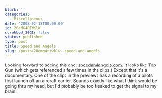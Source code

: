 ```yaml
---
blurb: ''
categories:
  - Miscellaneous
date: '2008-02-18T00:00:00'
id: 20eMG4RTWKlW
scrubbed_2021: false
status: published
type: post
title: Speed and Angels
slug: /posts/20emg4rtwklw--speed-and-angels
---
```


Looking forward to seeing this one:
[speedandangels.com](http://www.speedandangels.com/). It looks like
Top Gun (which gets referenced a few times in the clips.) Except
that it's a documentary. One of the clips in the previews has a
recording of a pilots first launch off an aircraft carrier. Sounds
exactly like what I think would be going thru my head, but I'd
probably be too freaked to get the signal to my brain.

